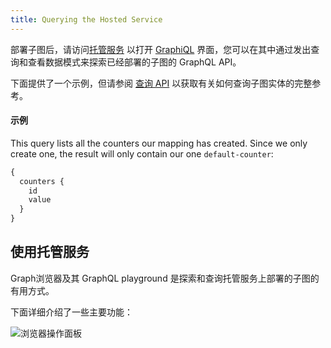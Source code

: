 ```yaml
---
title: Querying the Hosted Service
---
```


部署子图后，请访问[托管服务](https://thegraph.com/hosted-service/) 以打开 [GraphiQL](https://github.com/graphql/graphiql) 界面，您可以在其中通过发出查询和查看数据模式来探索已经部署的子图的 GraphQL API。

下面提供了一个示例，但请参阅 [查询 API](/querying/graphql-api) 以获取有关如何查询子图实体的完整参考。

#### 示例

This query lists all the counters our mapping has created. Since we only create one, the result will only contain our one `default-counter`:

```graphql
{
  counters {
    id
    value
  }
}
```

## 使用托管服务

Graph浏览器及其 GraphQL playground 是探索和查询托管服务上部署的子图的有用方式。

下面详细介绍了一些主要功能：

![浏览器操作面板](/img/explorer-playground.png)
